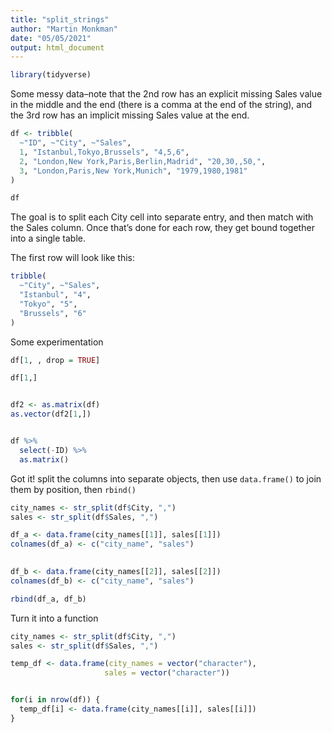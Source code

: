 ```yaml
---
title: "split_strings"
author: "Martin Monkman"
date: "05/05/2021"
output: html_document
---
```



```r
library(tidyverse)
```


Some messy data--note that the 2nd row has an explicit missing Sales value in the middle and the end (there is a comma at the end of the string), and the 3rd row has an implicit missing Sales value at the end.

```r
df <- tribble(
  ~"ID", ~"City", ~"Sales",
  1, "Istanbul,Tokyo,Brussels", "4,5,6",
  2, "London,New York,Paris,Berlin,Madrid", "20,30,,50,",
  3, "London,Paris,New York,Munich", "1979,1980,1981"
)

df
```

The goal is to split each City cell into separate entry, and then match with the Sales column. Once that's done for each row, they get bound together into a single table.

The first row will look like this:

```r

tribble(
  ~"City", ~"Sales",
  "Istanbul", "4",
  "Tokyo", "5",
  "Brussels", "6"
)


```


Some experimentation

```r

df[1, , drop = TRUE]

df[1,]


df2 <- as.matrix(df)
as.vector(df2[1,])


df %>% 
  select(-ID) %>% 
  as.matrix() 

```


Got it! split the columns into separate objects, then use `data.frame()` to join them by position, then `rbind()`

```r
city_names <- str_split(df$City, ",")
sales <- str_split(df$Sales, ",")

df_a <- data.frame(city_names[[1]], sales[[1]])
colnames(df_a) <- c("city_name", "sales") 
  

df_b <- data.frame(city_names[[2]], sales[[2]])
colnames(df_b) <- c("city_name", "sales") 

rbind(df_a, df_b)

```

Turn it into a function

```r

city_names <- str_split(df$City, ",")
sales <- str_split(df$Sales, ",")

temp_df <- data.frame(city_names = vector("character"),
                     sales = vector("character"))


for(i in nrow(df)) {
  temp_df[i] <- data.frame(city_names[[i]], sales[[i]])
}

```

